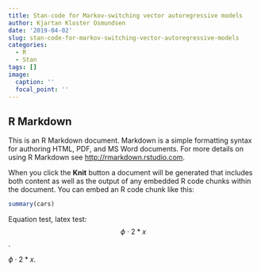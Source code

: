 ---
title: Stan-code for Markov-switching vector autoregressive models
author: Kjartan Kloster Osmundsen
date: '2019-04-02'
slug: stan-code-for-markov-switching-vector-autoregressive-models
categories:
  - R
  - Stan
tags: []
image:
  caption: ''
  focal_point: ''
---



## R Markdown

This is an R Markdown document. Markdown is a simple formatting syntax for authoring HTML, PDF, and MS Word documents. For more details on using R Markdown see <http://rmarkdown.rstudio.com>.

When you click the **Knit** button a document will be generated that includes both content as well as the output of any embedded R code chunks within the document. You can embed an R code chunk like this:

```{r cars}
summary(cars)
```

Equation test, latex test: $$\phi \cdot 2*x$$.

$\phi \cdot 2*x$.


